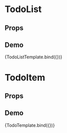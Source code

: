 
<Meta title="Components/Todo" />

# TodoList

## Props

<ArgsTable of={TodoList} />

## Demo

<Canvas>
  <Story
    name="TodoList"
    args={{
      todos: [
        { title: "a", done: true },
        { title: "b", description: "abc", done: false },
      ],
    }}
  >
    {TodoListTemplate.bind({})}
  </Story>
</Canvas>

<ArgsTable story="TodoList" />

# TodoItem

## Props

<ArgsTable of={TodoItem} />

## Demo

<Canvas>
  <Story name="TodoItem" args={{ title: "Hi!!", done: false }}>
    {TodoTemplate.bind({})}
  </Story>
</Canvas>

<ArgsTable story="TodoItem" />
